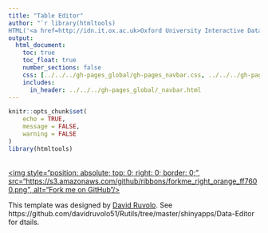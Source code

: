```yaml
---
title: "Table Editor"
author: "`r library(htmltools)
HTML('<a href=http://idn.it.ox.ac.uk>Oxford University Interactive Data Network</a>')`"
output: 
  html_document:
    toc: true
    toc_float: true
    number_sections: false
    css: [../../../gh-pages_global/gh-pages_navbar.css, ../../../gh-pages_global/custom-width.css]
    includes:
      in_header: ../../../gh-pages_global/_navbar.html
---
```

```r
knitr::opts_chunk$set(
	echo = TRUE,
	message = FALSE,
	warning = FALSE
)
library(htmltools)
```

<a href="https://github.com/martinjhnhadley/OxfordIDN_Shiny-App-Templates" target="blank">  
<img style="position: absolute; top: 0; right: 0; border: 0;",
             src="https://s3.amazonaws.com/github/ribbons/forkme_right_orange_ff7600.png",
             alt="Fork me on GitHub"/>
</a>

This template was designed by [David Ruvolo](https://github.com/davidruvolo51). See https://github.com/davidruvolo51/Rutils/tree/master/shinyapps/Data-Editor for dtails.
